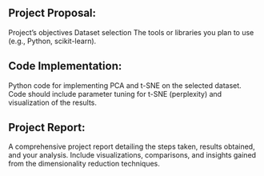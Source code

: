 ## Project Proposal:
Project’s objectives
Dataset selection
The tools or libraries you plan to use (e.g., Python, scikit-learn).

## Code Implementation:
Python code for implementing PCA and t-SNE on the selected dataset.
Code should include parameter tuning for t-SNE (perplexity) and visualization of the results.

## Project Report:
A comprehensive project report detailing the steps taken, results obtained, and your analysis.
Include visualizations, comparisons, and insights gained from the dimensionality reduction techniques.